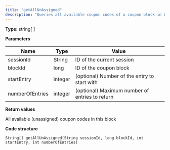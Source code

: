 ```yaml
---
title: "getAllUnAssigned"
description: "Queries all available coupon codes of a coupon block in Optimizely Campaign. A maximum of 1,000 entries can be returned per query."
---
```


**Type**: string\[ \]

**Parameters**

| Name            | Type    | Value                                          |
| --------------- | ------- | ---------------------------------------------- |
| sessionId       | String  | ID of the current session                      |
| blockId         | long    | ID of the coupon block                         |
| startEntry      | integer | (optional) Number of the entry to start with   |
| numberOfEntries | integer | (optional) Maximum number of entries to return |

**Return values**

All available (unassigned) coupon codes in this block

**Code structure**

`String[] getAllUnAssigned(String sessionId, long blockId, int startEntry, int numberOfEntries)
`